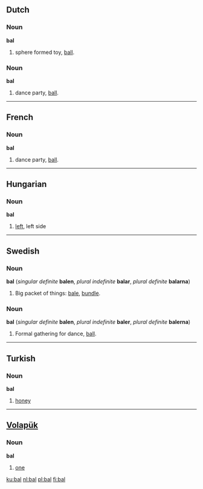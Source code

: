 ==Dutch==
===Noun===
'''bal''' {{m}}

# sphere formed toy, [[ball]].

===Noun===
'''bal''' {{n}}

# dance party, [[ball]].

----
==French==
===Noun===
'''bal''' {{m}}

# dance party, [[ball]].

----
==Hungarian==
===Noun===
'''bal'''

# [[left]], left side

----
==Swedish==
===Noun===
'''bal''' {{c}} (''singular definite'' '''balen''', ''plural indefinite'' '''balar''', ''plural definite'' '''balarna''')

# Big packet of things: [[bale]], [[bundle]].

===Noun===
'''bal''' {{c}} (''singular definite'' '''balen''', ''plural indefinite'' '''baler''', ''plural definite'' '''balerna''')

# Formal gathering for dance, [[ball]].

----
==Turkish==
===Noun===
'''bal'''

# [[honey]]

----
== [[Volapük]] ==
=== Noun ===
'''bal'''

# [[one]]

[[ku:bal]]
[[nl:bal]]
[[pl:bal]]
[[fi:bal]]